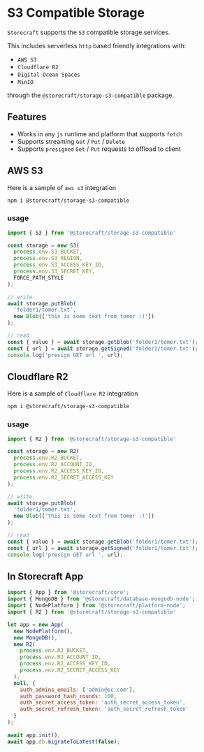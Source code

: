 # S3 Compatible Storage

`Storecraft` supports the `S3` compatible storage services.

This includes serverless `http` based friendly integrations with:
- `AWS S3`
- `Cloudflare R2`
- `Digital Ocean Spaces`
- `MinIO`

through the `@storecraft/storage-s3-compatible` package.

## Features
- Works in any `js` runtime and platform that supports `fetch`
- Supports streaming `Get` / `Put` / `Delete`
- Supports `presigned` `Get` / `Put` requests to offload to client


## AWS S3
Here is a sample of `aws s3` integration

```bash
npm i @storecraft/storage-s3-compatible
```

### usage

```js
import { S3 } from '@storecraft/storage-s3-compatible'

const storage = new S3(
  process.env.S3_BUCKET, 
  process.env.S3_REGION, 
  process.env.S3_ACCESS_KEY_ID, 
  process.env.S3_SECRET_KEY, 
  FORCE_PATH_STYLE
);

// write
await storage.putBlob(
  'folder1/tomer.txt', 
  new Blob(['this is some text from tomer :)'])
);

// read
const { value } = await storage.getBlob('folder1/tomer.txt');
const { url } = await storage.getSigned('folder1/tomer.txt');
console.log('presign GET url ', url);

```

## Cloudflare R2
Here is a sample of `Cloudflare R2` integration

```bash
npm i @storecraft/storage-s3-compatible
```

### usage

```js
import { R2 } from '@storecraft/storage-s3-compatible'

const storage = new R2(
  process.env.R2_BUCKET, 
  process.env.R2_ACCOUNT_ID, 
  process.env.R2_ACCESS_KEY_ID, 
  process.env.R2_SECRET_ACCESS_KEY
);

// write
await storage.putBlob(
  'folder1/tomer.txt', 
  new Blob(['this is some text from tomer :)'])
);

// read
const { value } = await storage.getBlob('folder1/tomer.txt');
const { url } = await storage.getSigned('folder1/tomer.txt');
console.log('presign GET url ', url);

```

## In Storecraft App

```js
import { App } from '@storecraft/core';
import { MongoDB } from '@storecraft/database-mongodb-node';
import { NodePlatform } from '@storecraft/platform-node';
import { R2 } from '@storecraft/storage-s3-compatible'

let app = new App(
  new NodePlatform(),
  new MongoDB(),
  new R2(
    process.env.R2_BUCKET, 
    process.env.R2_ACCOUNT_ID, 
    process.env.R2_ACCESS_KEY_ID, 
    process.env.R2_SECRET_ACCESS_KEY
  ), 
  null, {
    auth_admins_emails: ['admin@sc.com'],
    auth_password_hash_rounds: 100,
    auth_secret_access_token: 'auth_secret_access_token',
    auth_secret_refresh_token: 'auth_secret_refresh_token'
  }
);
  
await app.init();
await app.db.migrateToLatest(false);


```
